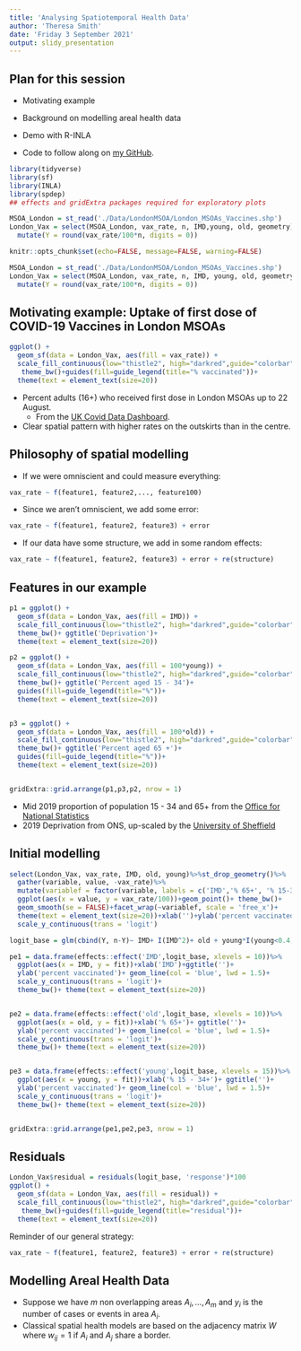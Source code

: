 ```yaml
---
title: 'Analysing Spatiotemporal Health Data'
author: 'Theresa Smith'
date: 'Friday 3 September 2021'
output: slidy_presentation
---
```


## Plan for this session


- Motivating example
- Background on modelling areal health data
- Demo with R-INLA

- Code to follow along on [my GitHub](https://github.com/smithtr/SpatialHealthOGH). 


```r
library(tidyverse)
library(sf)
library(INLA)
library(spdep)
## effects and gridExtra packages required for exploratory plots

MSOA_London = st_read('./Data/LondonMSOA/London_MSOAs_Vaccines.shp')
London_Vax = select(MSOA_London, vax_rate, n, IMD,young, old, geometry)%>%
  mutate(Y = round(vax_rate/100*n, digits = 0))

knitr::opts_chunk$set(echo=FALSE, message=FALSE, warning=FALSE) 
```

```r
MSOA_London = st_read('./Data/LondonMSOA/London_MSOAs_Vaccines.shp')
London_Vax = select(MSOA_London, vax_rate, n, IMD, young, old, geometry)%>%
  mutate(Y = round(vax_rate/100*n, digits = 0))
```



## Motivating example: Uptake of first dose of COVID-19 Vaccines in London MSOAs
```r
ggplot() + 
  geom_sf(data = London_Vax, aes(fill = vax_rate)) + 
  scale_fill_continuous(low="thistle2", high="darkred",guide="colorbar")+
   theme_bw()+guides(fill=guide_legend(title="% vaccinated"))+
  theme(text = element_text(size=20))
```

* Percent adults (16+) who received first dose in London MSOAs up to 22 August.
  - From the [UK Covid Data Dashboard](https://coronavirus.data.gov.uk/).
* Clear spatial pattern with higher rates on the outskirts than in the centre.

## Philosophy of spatial modelling {.incremental}

- If we were omniscient and could measure everything:
```r
vax_rate ~ f(feature1, feature2,..., feature100)
```


- Since we aren't omniscient, we add some error:
```r
vax_rate ~ f(feature1, feature2, feature3) + error
```


- If our data have some structure, we add in some random effects:
```r
vax_rate ~ f(feature1, feature2, feature3) + error + re(structure)
```

## Features in our example
```r
p1 = ggplot() + 
  geom_sf(data = London_Vax, aes(fill = IMD)) + 
  scale_fill_continuous(low="thistle2", high="darkred",guide="colorbar")+
  theme_bw()+ ggtitle('Deprivation')+
  theme(text = element_text(size=20))

p2 = ggplot() + 
  geom_sf(data = London_Vax, aes(fill = 100*young)) + 
  scale_fill_continuous(low="thistle2", high="darkred",guide="colorbar")+
  theme_bw()+ ggtitle('Percent aged 15 - 34')+
  guides(fill=guide_legend(title="%"))+
  theme(text = element_text(size=20))


p3 = ggplot() + 
  geom_sf(data = London_Vax, aes(fill = 100*old)) + 
  scale_fill_continuous(low="thistle2", high="darkred",guide="colorbar")+
  theme_bw()+ ggtitle('Percent aged 65 +')+
  guides(fill=guide_legend(title="%"))+
  theme(text = element_text(size=20))


gridExtra::grid.arrange(p1,p3,p2, nrow = 1)
```

- Mid 2019 proportion of population 15 - 34 and 65+ from the [Office for National Statistics](https://www.ons.gov.uk/peoplepopulationandcommunity/populationandmigration/populationestimates/datasets/middlesuperoutputareamidyearpopulationestimates)
- 2019 Deprivation from ONS, up-scaled by the [University of Sheffield](https://research.mysociety.org/sites/imd2019/about/)

## Initial modelling  {.incremental}

```r
select(London_Vax, vax_rate, IMD, old, young)%>%st_drop_geometry()%>%
  gather(variable, value, -vax_rate)%>%
  mutate(variablef = factor(variable, labels = c('IMD','% 65+', '% 15-34')))%>%
  ggplot(aes(x = value, y = vax_rate/100))+geom_point()+ theme_bw()+ 
  geom_smooth(se = FALSE)+facet_wrap(~variablef, scale = 'free_x')+
  theme(text = element_text(size=20))+xlab('')+ylab('percent vaccinated')+
  scale_y_continuous(trans = 'logit')

```


```r
logit_base = glm(cbind(Y, n-Y)~ IMD+ I(IMD^2)+ old + young*I(young<0.4), data = London_Vax, family = 'binomial')
```

```r


pe1 = data.frame(effects::effect('IMD',logit_base, xlevels = 10))%>%
  ggplot(aes(x = IMD, y = fit))+xlab('IMD')+ggtitle('')+
  ylab('percent vaccinated')+ geom_line(col = 'blue', lwd = 1.5)+ 
  scale_y_continuous(trans = 'logit')+
  theme_bw()+ theme(text = element_text(size=20))


pe2 = data.frame(effects::effect('old',logit_base, xlevels = 10))%>%
  ggplot(aes(x = old, y = fit))+xlab('% 65+')+ ggtitle('')+
  ylab('percent vaccinated')+ geom_line(col = 'blue', lwd = 1.5)+ 
  scale_y_continuous(trans = 'logit')+
  theme_bw()+ theme(text = element_text(size=20))


pe3 = data.frame(effects::effect('young',logit_base, xlevels = 15))%>%
  ggplot(aes(x = young, y = fit))+xlab('% 15 - 34+')+ ggtitle('')+
  ylab('percent vaccinated')+ geom_line(col = 'blue', lwd = 1.5)+ 
  scale_y_continuous(trans = 'logit')+
  theme_bw()+ theme(text = element_text(size=20))


gridExtra::grid.arrange(pe1,pe2,pe3, nrow = 1)

```


## Residuals  {.incremental}

```r
London_Vax$residual = residuals(logit_base, 'response')*100
ggplot() + 
  geom_sf(data = London_Vax, aes(fill = residual)) + 
  scale_fill_continuous(low="thistle2", high="darkred",guide="colorbar")+
   theme_bw()+guides(fill=guide_legend(title="residual"))+
  theme(text = element_text(size=20))
```

Reminder of our general strategy:
```r
vax_rate ~ f(feature1, feature2, feature3) + error + re(structure)
```



## Modelling Areal Health Data  {.incremental}

- Suppose we have $m$ non overlapping areas $A_i, \dots, A_m$ and $y_i$ is the number of cases or events in area $A_i$.
- Classical spatial health models are based on the adjacency matrix $W$ where $w_{ij} = 1$ if $A_i$ and $A_j$ share a border.





